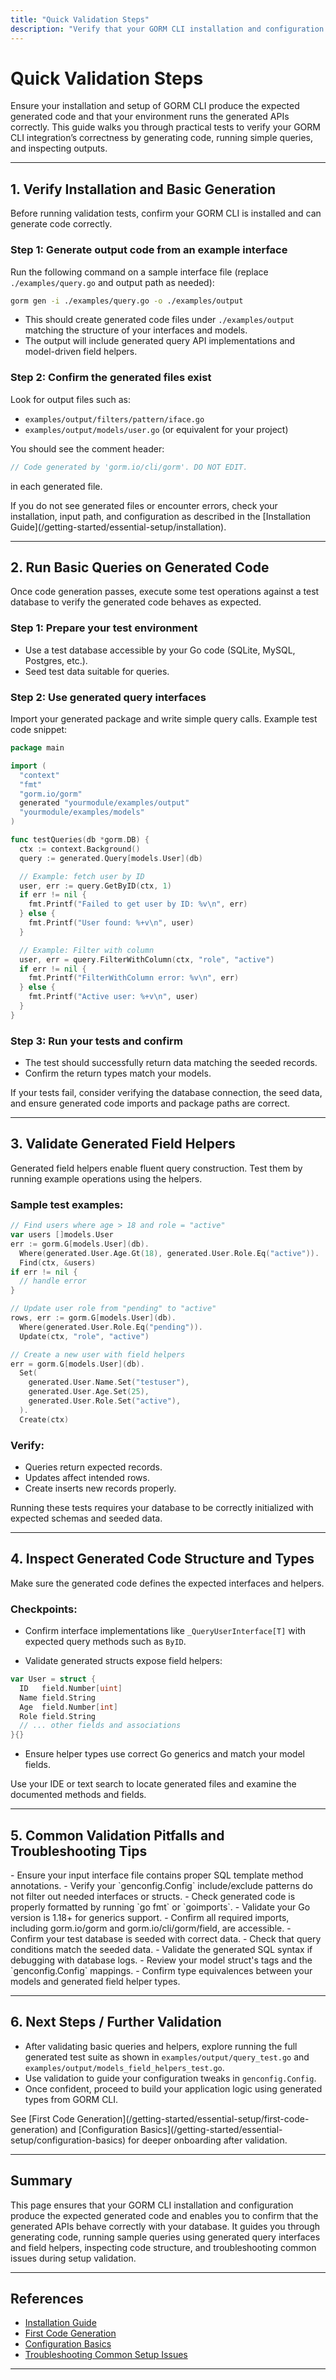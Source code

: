 ```yaml
---
title: "Quick Validation Steps"
description: "Verify that your GORM CLI installation and configuration generate expected code. Includes basic test commands and tips for confirming correct output structure."
---
```


# Quick Validation Steps

Ensure your installation and setup of GORM CLI produce the expected generated code and that your environment runs the generated APIs correctly. This guide walks you through practical tests to verify your GORM CLI integration’s correctness by generating code, running simple queries, and inspecting outputs.

---

## 1. Verify Installation and Basic Generation

Before running validation tests, confirm your GORM CLI is installed and can generate code correctly.

### Step 1: Generate output code from an example interface

Run the following command on a sample interface file (replace `./examples/query.go` and output path as needed):

```bash
gorm gen -i ./examples/query.go -o ./examples/output
```

- This should create generated code files under `./examples/output` matching the structure of your interfaces and models.
- The output will include generated query API implementations and model-driven field helpers.

### Step 2: Confirm the generated files exist

Look for output files such as:

- `examples/output/filters/pattern/iface.go`
- `examples/output/models/user.go` (or equivalent for your project)

You should see the comment header:

```go
// Code generated by 'gorm.io/cli/gorm'. DO NOT EDIT.
```

in each generated file.

<Check>
If you do not see generated files or encounter errors, check your installation, input path, and configuration as described in the [Installation Guide](/getting-started/essential-setup/installation).
</Check>

---

## 2. Run Basic Queries on Generated Code

Once code generation passes, execute some test operations against a test database to verify the generated code behaves as expected.

### Step 1: Prepare your test environment

- Use a test database accessible by your Go code (SQLite, MySQL, Postgres, etc.).
- Seed test data suitable for queries.

### Step 2: Use generated query interfaces

Import your generated package and write simple query calls. Example test code snippet:

```go
package main

import (
  "context"
  "fmt"
  "gorm.io/gorm"
  generated "yourmodule/examples/output"
  "yourmodule/examples/models"
)

func testQueries(db *gorm.DB) {
  ctx := context.Background()
  query := generated.Query[models.User](db)

  // Example: fetch user by ID
  user, err := query.GetByID(ctx, 1)
  if err != nil {
    fmt.Printf("Failed to get user by ID: %v\n", err)
  } else {
    fmt.Printf("User found: %+v\n", user)
  }

  // Example: Filter with column
  user, err = query.FilterWithColumn(ctx, "role", "active")
  if err != nil {
    fmt.Printf("FilterWithColumn error: %v\n", err)
  } else {
    fmt.Printf("Active user: %+v\n", user)
  }
}
```

### Step 3: Run your tests and confirm

- The test should successfully return data matching the seeded records.
- Confirm the return types match your models.

<Tip>
If your tests fail, consider verifying the database connection, the seed data, and ensure generated code imports and package paths are correct.
</Tip>

---

## 3. Validate Generated Field Helpers

Generated field helpers enable fluent query construction. Test them by running example operations using the helpers.

### Sample test examples:

```go
// Find users where age > 18 and role = "active"
var users []models.User
err := gorm.G[models.User](db).
  Where(generated.User.Age.Gt(18), generated.User.Role.Eq("active")).
  Find(ctx, &users)
if err != nil {
  // handle error
}

// Update user role from "pending" to "active"
rows, err := gorm.G[models.User](db).
  Where(generated.User.Role.Eq("pending")).
  Update(ctx, "role", "active")

// Create a new user with field helpers
err = gorm.G[models.User](db).
  Set(
    generated.User.Name.Set("testuser"),
    generated.User.Age.Set(25),
    generated.User.Role.Set("active"),
  ).
  Create(ctx)
```

### Verify:

- Queries return expected records.
- Updates affect intended rows.
- Create inserts new records properly.

<Note>
Running these tests requires your database to be correctly initialized with expected schemas and seeded data.
</Note>

---

## 4. Inspect Generated Code Structure and Types

Make sure the generated code defines the expected interfaces and helpers.

### Checkpoints:

- Confirm interface implementations like `_QueryUserInterface[T]` with expected query methods such as `ByID`.

- Validate generated structs expose field helpers:

```go
var User = struct {
  ID   field.Number[uint]
  Name field.String
  Age  field.Number[int]
  Role field.String
  // ... other fields and associations
}{}
```

- Ensure helper types use correct Go generics and match your model fields.

<Tip>
Use your IDE or text search to locate generated files and examine the documented methods and fields.
</Tip>

---

## 5. Common Validation Pitfalls and Troubleshooting Tips

<AccordionGroup title="Common Issues and Checks">
<Accordion title="Generated Methods Not Found or Missing">
- Ensure your input interface file contains proper SQL template method annotations.
- Verify your `genconfig.Config` include/exclude patterns do not filter out needed interfaces or structs.
</Accordion>

<Accordion title="Compilation Errors After Generation">
- Check generated code is properly formatted by running `go fmt` or `goimports`.
- Validate your Go version is 1.18+ for generics support.
- Confirm all required imports, including gorm.io/gorm and gorm.io/cli/gorm/field, are accessible.
</Accordion>

<Accordion title="Queries Return No Data Unexpectedly">
- Confirm your test database is seeded with correct data.
- Check that query conditions match the seeded data.
- Validate the generated SQL syntax if debugging with database logs.
</Accordion>

<Accordion title="Field Helpers Not Recognized or Type Mismatches">
- Review your model struct's tags and the `genconfig.Config` mappings.
- Confirm type equivalences between your models and generated field helper types.
</Accordion>
</AccordionGroup>

---

## 6. Next Steps / Further Validation

- After validating basic queries and helpers, explore running the full generated test suite as shown in `examples/output/query_test.go` and `examples/output/models_field_helpers_test.go`.
- Use validation to guide your configuration tweaks in `genconfig.Config`.
- Once confident, proceed to build your application logic using generated types from GORM CLI.

<Check>
See [First Code Generation](/getting-started/essential-setup/first-code-generation) and [Configuration Basics](/getting-started/essential-setup/configuration-basics) for deeper onboarding after validation.
</Check>

---

## Summary
This page ensures that your GORM CLI installation and configuration produce the expected generated code and enables you to confirm that the generated APIs behave correctly with your database. It guides you through generating code, running sample queries using generated query interfaces and field helpers, inspecting code structure, and troubleshooting common issues during setup validation.

---

## References
- [Installation Guide](/getting-started/essential-setup/installation)
- [First Code Generation](/getting-started/essential-setup/first-code-generation)
- [Configuration Basics](/getting-started/essential-setup/configuration-basics)
- [Troubleshooting Common Setup Issues](/getting-started/validation-and-troubleshooting/troubleshooting-common-issues)

---